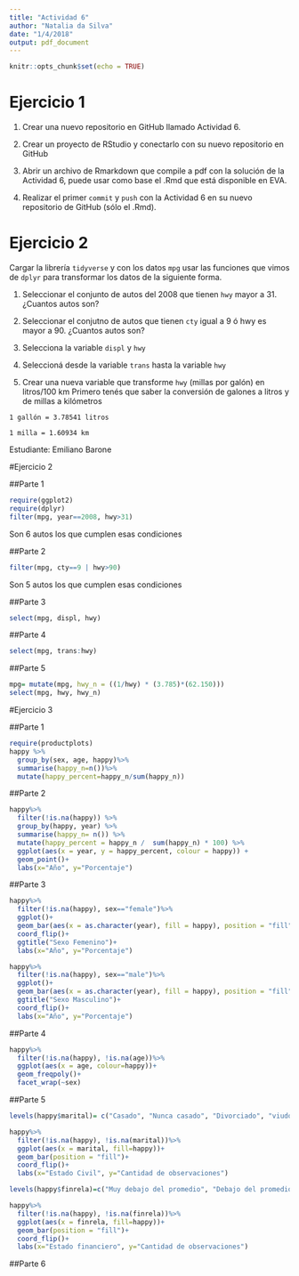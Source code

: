 ```yaml
---
title: "Actividad 6"
author: "Natalia da Silva"
date: "1/4/2018"
output: pdf_document
---
```


```r
knitr::opts_chunk$set(echo = TRUE)
```


# Ejercicio 1

1. Crear una  nuevo repositorio en GitHub llamado Actividad 6.

2. Crear un proyecto de RStudio y conectarlo con su nuevo repositorio en GitHub

3. Abrir un archivo de Rmarkdown que compile a pdf con la solución de la Actividad 6, puede usar como base el .Rmd que está disponible en EVA. 

4. Realizar el primer `commit` y `push` con la Actividad 6 en su nuevo repositorio de GitHub (sólo el .Rmd).


# Ejercicio 2
Cargar la librería `tidyverse` y con los datos `mpg` usar las funciones que vimos de `dplyr` para  transformar los datos de la siguiente forma. 

1. Seleccionar el conjunto de autos del 2008 que tienen `hwy` mayor a 31. ¿Cuantos autos son?

2. Seleccionar el conjutno de autos que tienen `cty` igual a 9 ó hwy es mayor a 90. ¿Cuantos autos son? 

3. Selecciona la variable `displ` y `hwy`

4. Seleccioná desde la variable `trans` hasta la variable `hwy`

5. Crear una nueva variable que transforme  `hwy` (millas por galón) en litros/100 km 
Primero tenés que saber la conversión de galones a litros y de millas a kilómetros

`1 gallón = 3.78541 litros`

`1 milla = 1.60934 km`

\newpage

\centering Estudiante: Emiliano Barone

\raggedright

#Ejercicio 2

##Parte 1

```r
require(ggplot2)
require(dplyr)
filter(mpg, year==2008, hwy>31)
```

Son 6 autos los que cumplen esas condiciones

##Parte 2

```r
filter(mpg, cty==9 | hwy>90)
```
 
Son 5 autos los que cumplen esas condiciones

\newpage

##Parte 3

```r
select(mpg, displ, hwy)
```

##Parte 4

```r
select(mpg, trans:hwy)
```

\newpage

##Parte 5


```r
mpg= mutate(mpg, hwy_n = ((1/hwy) * (3.785)*(62.150)))
select(mpg, hwy, hwy_n)
```

\newpage

#Ejercicio 3

##Parte 1

```r
require(productplots)
happy %>%
  group_by(sex, age, happy)%>%
  summarise(happy_n=n())%>%
  mutate(happy_percent=happy_n/sum(happy_n))
```

\newpage


##Parte 2

```r
happy%>%
  filter(!is.na(happy)) %>% 
  group_by(happy, year) %>% 
  summarise(happy_n= n()) %>% 
  mutate(happy_percent = happy_n /  sum(happy_n) * 100) %>%
  ggplot(aes(x = year, y = happy_percent, colour = happy)) + 
  geom_point()+
  labs(x="Año", y="Porcentaje")
```


\newpage

##Parte 3

```r
happy%>%
  filter(!is.na(happy), sex=="female")%>%
  ggplot()+ 
  geom_bar(aes(x = as.character(year), fill = happy), position = "fill")+
  coord_flip()+
  ggtitle("Sexo Femenino")+
  labs(x="Año", y="Porcentaje")

happy%>%
  filter(!is.na(happy), sex=="male")%>%
  ggplot()+ 
  geom_bar(aes(x = as.character(year), fill = happy), position = "fill")+
  ggtitle("Sexo Masculino")+
  coord_flip()+
  labs(x="Año", y="Porcentaje")

```

\newpage

##Parte 4

```r
happy%>%
  filter(!is.na(happy), !is.na(age))%>%
  ggplot(aes(x = age, colour=happy))+ 
  geom_freqpoly()+
  facet_wrap(~sex)
```

\newpage

##Parte 5

```r
levels(happy$marital)= c("Casado", "Nunca casado", "Divorciado", "viudo", "Separado")

happy%>%
  filter(!is.na(happy), !is.na(marital))%>%
  ggplot(aes(x = marital, fill=happy))+ 
  geom_bar(position = "fill")+
  coord_flip()+
  labs(x="Estado Civil", y="Cantidad de observaciones")

levels(happy$finrela)=c("Muy debajo del promedio", "Debajo del promedio", "Promedio", "Encima del promedio", "Muy por encima del promedio")

happy%>%
  filter(!is.na(happy), !is.na(finrela))%>%
  ggplot(aes(x = finrela, fill=happy))+ 
  geom_bar(position = "fill")+
  coord_flip()+
  labs(x="Estado financiero", y="Cantidad de observaciones")
```

\newpage

##Parte 6







